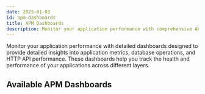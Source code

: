 ```yaml
---
date: 2025-01-03
id: apm-dashboards
title: APM Dashboards
description: Monitor your application performance with comprehensive APM dashboards including metrics, database calls, and HTTP API monitoring for detailed insights.
---
```


Monitor your application performance with detailed dashboards designed to provide detailed insights into application metrics, database operations, and HTTP API performance. These dashboards help you track the health and performance of your applications across different layers.

## Available APM Dashboards

<APMDashboardsListicle />

